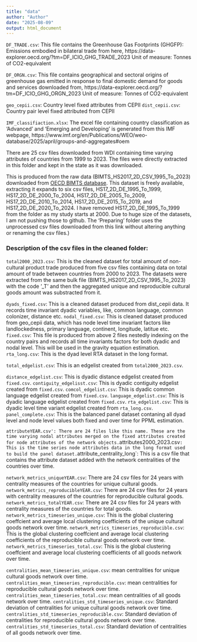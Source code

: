 ```yaml
---
title: "data"
author: "Author"
date: "2025-08-09"
output: html_document
---
```


`DF_TRADE.csv`: This file contains the Greenhouse Gas Footprints (GHGFP): Emissions embodied in bilateral trade from here, 
 https://data-explorer.oecd.org/?tm=DF_ICIO_GHG_TRADE_2023
Unit of measure: Tonnes of CO2-equivalent


`DF_ORGN.csv`: This file contains geographical and sectoral origins of greenhouse gas emitted in response to final domestic demand for goods and services downloaded from, https://data-explorer.oecd.org/?tm=DF_ICIO_GHG_ORGN_2023
Unit of measure: Tonnes of CO2-equivalent

`geo_cepii.csv`: Country level fixed attributes from CEPII 
`dist_cepii.csv`: Country pair level fixed attributed from CEPII

`IMF_classifiaction.xlsx`: The excel file containing country classification as 'Advanced' and 'Emerging and Developing' is generated from this IMF webpage, https://www.imf.org/en/Publications/WEO/weo-database/2025/april/groups-and-aggregates#oem

There are 25 csv files downloaded from WDI containing time varying attributes of countries from 1999 to 2023. The files were directly extracted in this folder and kept in the state as it was downloaded. 

This is produced from the raw data (BIMTS_HS2017_2D_CSV_1995_To_2023) downloaded from [OECD BIMTS database](https://data-explorer.oecd.org/vis?fs[0]=Topic%2C1%7CTrade%23TRD%23%7CTrade%20in%20goods%20and%20services%23TRD_GDS%23&pg=0&fc=Topic&bp=true&snb=24&df[ds]=dsDisseminateFinalDMZ&df[id]=DSD_BIMTS%40DF_BIMTS_HS2017_2D&df[ag]=OECD.SDD.TPS&df[vs]=1.0). This dataset is freely available, extracting it expands to six csv files,
HS17_2D_DE_1995_To_1999, HS17_2D_DE_2000_To_2004, HS17_2D_DE_2005_To_2009, HS17_2D_DE_2010_To_2014, HS17_2D_DE_2015_To_2019, and HS17_2D_DE_2020_To_2024. I have removed HS17_2D_DE_1995_To_1999 from the folder as my study starts at 2000. 
Due to huge size of the datasets, I am not pushing those to github. The 'Preparing' folder uses the unprocessed csv files downloaded from this link without altering anything or renaming the csv files.)



### Description of the csv files in the cleaned folder:


`total2000_2023.csv`: This is the cleaned dataset for total amount of non-cultural product trade produced from five csv files containing data on total amount of trade between countries from 2000 to 2023. The datasets were extracted from the same bulk file (BIMTS_HS2017_2D_CSV_1995_To_2023) with the code '_T' and then the aggregated unique and reproducible cultural goods amount was substracted from it. 

`dyads_fixed.csv`: This is a cleaned dataset produced from dist_cepii data. It records time invariant dyadic variables, like, common language, common colonizer, distance etc. 
`nodal_fixed.csv`: This is cleaned dataset produced from geo_cepii data, which has node level time invariant factors like landlockedness, primary language, continent, longitude, latitue etc. 
`fixed.csv`: This file is produced from above 2 files nestedly indexing on the country pairs and records all time invariants factors for both dyadic and nodal level. This will be used in the gravity equation estimation. 
`rta_long.csv`: This is the dyad level RTA dataset in the long format.

`total_edgelist.csv`: This is an edgelist created from `total2000_2023.csv`.



`distance_edgelist.csv`: This is dyadic distance edgelist created from `fixed.csv`.
`contiguity_edgelisst.csv`: This is dyadic contiguity edgelist created from `fixed.csv`.
`comcol_edgelist.csv`: This is dyadic common language edgelist created from `fixed.csv`.
`language_edgelist.csv`: This is dyadic language edgelist created from `fixed.csv`.
`rta_edgelist.csv`: This is dyadic level time variant edgelist created from `rta_long.csv`.
`panel_complete.csv`: This is the balanced panel dataset contaning all dyad level and node level values both fixed and over time for PPML estimation.

`attributeYEAR.csv': There are 24 files like this name. These are the time varying nodal attributes merged on the fixed attributes created for node attributes of the network objects.
`attributes2000_2023.csv`: This is the time series node attributes data in the long format used to build the panel dataset.
`attribute_centrality_long`: This is a csv file that contains the attribute dataset added with the network centralities of the countries over time.


`network_metrics_uniqueYEAR.csv`: There are 24 csv files for 24 years with centrality measures of the countries for unique cultural goods.
`network_metrics_reproducibleYEAR.csv`: There are 24 csv files for 24 years with centrality measures of the countries for reproducible cultural goods.
`network_metrics_totalYEAR.csv`: There are 24 csv files for 24 years with centrality measures of the countries for total goods.
`network_metrics_timeseries_unique.csv`: This is the global clustering coeffcient and average local clustering coefficients of the unique cultural goods    network over time.
`network_metrics_timeseries_reproducible.csv`: This is the global clustering coeffcient and average local clustering coefficients of the reproducible cultural goods network over time.
`network_metrics_timeseries_total.csv`: This is the global clustering coeffcient and average local clustering coefficients of all goods network over time.

`centralities_mean_timeseries_unique.csv`: mean centralities for unique cultural goods network over time.
`centralities_mean_timeseries_reproducible.csv`: mean centralities for reproducible cultural goods network over time.
`centralities_mean_timeseries_total.csv`: mean centralities of all goods network over time.
`centralities_std_timeseries_unique.csv`: Standard deviation of centralities for unique cultural goods network over time.
`centralities_std_timeseries_reproducible.csv`: Standard deviation of centralities for reproducible cultural goods network over time.
`centralities_std_timeseries_total.csv`: Standard deviation of centralities of all goods network over time.



